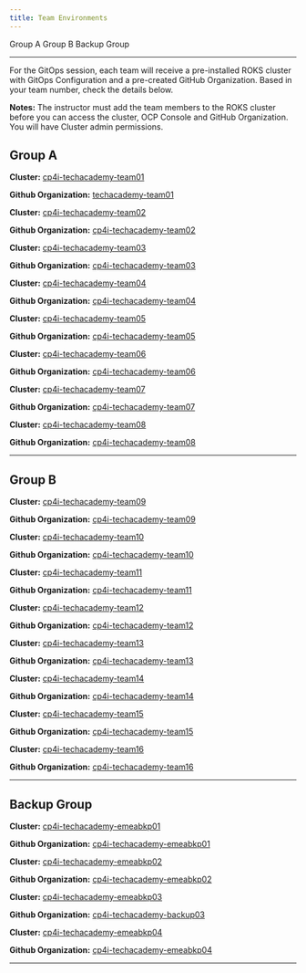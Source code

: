 ```yaml
---
title: Team Environments
---
```


<AnchorLinks>
  <AnchorLink>Group A</AnchorLink>
  <AnchorLink>Group B</AnchorLink>
  <AnchorLink>Backup Group</AnchorLink>
</AnchorLinks>

***

For the GitOps session, each team will receive a pre-installed ROKS cluster with GitOps Configuration and a pre-created GitHub Organization. Based in your team number, check the details below.

**Notes:**
The instructor must add the team members to the ROKS cluster before you can access the cluster, OCP Console and GitHub Organization. You will have Cluster admin permissions.

<Accordion>

## Group A

<AccordionItem title="Team 01">

**Cluster:** <a href="https://cloud.ibm.com/kubernetes/clusters/caos7url0to2mebg5rtg/overview?platformType=openshift&region=eu-gb&resourceGroup=ac356078cd4c4f9e8ff319a121f81230" target="_blank">cp4i-techacademy-team01</a>


**Github Organization:** <a href="https://github.com/techacademy-team01" target="_blank">techacademy-team01</a>


</AccordionItem>

<AccordionItem title="Team 02">

**Cluster:** <a href="https://cloud.ibm.com/kubernetes/clusters/cannnbql0vd4cm7njmsg/overview?platformType=openshift&region=eu-gb&resourceGroup=ac356078cd4c4f9e8ff319a121f81230" target="_blank">cp4i-techacademy-team02</a>


**Github Organization:** <a href="https://github.com/cp4i-techacademy-team02" target="_blank">cp4i-techacademy-team02</a>


</AccordionItem>

<AccordionItem title="Team 03">

**Cluster:** <a href="https://cloud.ibm.com/kubernetes/clusters/cap2la1l0jdu2dbbqfog/overview?platformType=openshift&region=eu-gb&resourceGroup=ac356078cd4c4f9e8ff319a121f81230" target="_blank">cp4i-techacademy-team03</a>


**Github Organization:** <a href="https://github.com/cp4i-techacademy-team03" target="_blank">cp4i-techacademy-team03</a>


</AccordionItem>

<AccordionItem title="Team 04">

**Cluster:** <a href="https://cloud.ibm.com/kubernetes/clusters/cannnhpl0fm5uskanr70/overview?platformType=openshift&region=eu-gb&resourceGroup=ac356078cd4c4f9e8ff319a121f81230" target="_blank">cp4i-techacademy-team04</a>


**Github Organization:** <a href="https://github.com/cp4i-techacademy-team04" target="_blank">cp4i-techacademy-team04</a>


</AccordionItem>

<AccordionItem title="Team 05">

**Cluster:** <a href="https://cloud.ibm.com/kubernetes/clusters/cannnkgl0c3pdk25bg80/overview?platformType=openshift&region=eu-gb&resourceGroup=ac356078cd4c4f9e8ff319a121f81230" target="_blank">cp4i-techacademy-team05</a>


**Github Organization:** <a href="https://github.com/cp4i-techacademy-team05" target="_blank">cp4i-techacademy-team05</a>


</AccordionItem>

<AccordionItem title="Team 06">

**Cluster:** <a href="https://cloud.ibm.com/kubernetes/clusters/cannnnjl0cujj4sanr7g/overview?platformType=openshift&region=eu-gb&resourceGroup=ac356078cd4c4f9e8ff319a121f81230" target="_blank">cp4i-techacademy-team06</a>


**Github Organization:** <a href="https://github.com/cp4i-techacademy-team06" target="_blank">cp4i-techacademy-team06</a>


</AccordionItem>

<AccordionItem title="Team 07">

**Cluster:** <a href="https://cloud.ibm.com/kubernetes/clusters/caofk08l087fv163b8og/overview?platformType=openshift&region=eu-gb&resourceGroup=ac356078cd4c4f9e8ff319a121f81230" target="_blank">cp4i-techacademy-team07</a>


**Github Organization:** <a href="https://github.com/cp4i-techacademy-team07" target="_blank">cp4i-techacademy-team07</a>


</AccordionItem>

<AccordionItem title="Team 08">

**Cluster:** <a href="https://cloud.ibm.com/kubernetes/clusters/caofk3dl0jh8sa5cmrv0/overview?platformType=openshift&region=eu-gb&resourceGroup=ac356078cd4c4f9e8ff319a121f81230" target="_blank">cp4i-techacademy-team08</a>


**Github Organization:** <a href="https://github.com/cp4i-techacademy-team08" target="_blank">cp4i-techacademy-team08</a>


</AccordionItem>

***

## Group B

<AccordionItem title="Team 09">

**Cluster:** <a href="https://cloud.ibm.com/kubernetes/clusters/canno0al0rvs8g6nphq0/overview?platformType=openshift&region=eu-gb&resourceGroup=ac356078cd4c4f9e8ff319a121f81230" target="_blank">cp4i-techacademy-team09</a>


**Github Organization:** <a href="https://github.com/cp4i-techacademy-team09" target="_blank">cp4i-techacademy-team09</a>


</AccordionItem>

<AccordionItem title="Team 10">

**Cluster:** <a href="https://cloud.ibm.com/kubernetes/clusters/canno3el0fshv4dmj400/overview?platformType=openshift&region=eu-gb&resourceGroup=ac356078cd4c4f9e8ff319a121f81230" target="_blank">cp4i-techacademy-team10</a>


**Github Organization:** <a href="https://github.com/cp4i-techacademy-team10" target="_blank">cp4i-techacademy-team10</a>


</AccordionItem>

<AccordionItem title="Team 11">

**Cluster:** <a href="https://cloud.ibm.com/kubernetes/clusters/canno5vl0f96glrbv5h0/overview?platformType=openshift&region=eu-gb&resourceGroup=ac356078cd4c4f9e8ff319a121f81230" target="_blank">cp4i-techacademy-team11</a>


**Github Organization:** <a href="https://github.com/cp4i-techacademy-team11" target="_blank">cp4i-techacademy-team11</a>


</AccordionItem>

<AccordionItem title="Team 12">

**Cluster:** <a href="https://cloud.ibm.com/kubernetes/clusters/caofk6nl01l6drtoshi0/overview?platformType=openshift&region=eu-gb&resourceGroup=ac356078cd4c4f9e8ff319a121f81230" target="_blank">cp4i-techacademy-team12</a>


**Github Organization:** <a href="https://github.com/cp4i-techacademy-team12" target="_blank">cp4i-techacademy-team12</a>


</AccordionItem>

<AccordionItem title="Team 13">

**Cluster:** <a href="https://cloud.ibm.com/kubernetes/clusters/cannobdl03poqqlmj40g/overview?platformType=openshift&region=eu-gb&resourceGroup=ac356078cd4c4f9e8ff319a121f81230" target="_blank">cp4i-techacademy-team13</a>


**Github Organization:** <a href="https://github.com/cp4i-techacademy-team13" target="_blank">cp4i-techacademy-team13</a>


</AccordionItem>

<AccordionItem title="Team 14">

**Cluster:** <a href="https://cloud.ibm.com/kubernetes/clusters/cannoe8l0ftbisps3go0/overview?platformType=openshift&region=eu-gb&resourceGroup=ac356078cd4c4f9e8ff319a121f81230" target="_blank">cp4i-techacademy-team14</a>


**Github Organization:** <a href="https://github.com/cp4i-techacademy-team14" target="_blank">cp4i-techacademy-team14</a>


</AccordionItem>

<AccordionItem title="Team 15">

**Cluster:** <a href="https://cloud.ibm.com/kubernetes/clusters/cannoh5l0v8v6ol6k1hg/overview?platformType=openshift&region=eu-gb&resourceGroup=ac356078cd4c4f9e8ff319a121f81230" target="_blank">cp4i-techacademy-team15</a>


**Github Organization:** <a href="https://github.com/cp4i-techacademy-team15" target="_blank">cp4i-techacademy-team15</a>


</AccordionItem>

<AccordionItem title="Team 16">

**Cluster:** <a href="https://cloud.ibm.com/kubernetes/clusters/cannok1l0vugr3tmj410/overview?platformType=openshift&region=eu-gb&resourceGroup=ac356078cd4c4f9e8ff319a121f81230" target="_blank">cp4i-techacademy-team16</a>


**Github Organization:** <a href="https://github.com/cp4i-techacademy-team16" target="_blank">cp4i-techacademy-team16</a>


</AccordionItem>

***

## Backup Group

<AccordionItem title="EMEA Backup 01">

**Cluster:** <a href="https://cloud.ibm.com/kubernetes/clusters/caot23kl0nu6tgba8rk0/overview?platformType=openshift&region=eu-gb&resourceGroup=ac356078cd4c4f9e8ff319a121f81230" target="_blank">cp4i-techacademy-emeabkp01</a>


**Github Organization:** <a href="https://github.com/cp4i-techacademy-emeabkp01" target="_blank">cp4i-techacademy-emeabkp01</a>


</AccordionItem>

<AccordionItem title="EMEA Backup 02">

**Cluster:** <a href="https://cloud.ibm.com/kubernetes/clusters/cap0q0ul0nhrt4m3b8vg/overview?platformType=openshift&region=eu-gb&resourceGroup=ac356078cd4c4f9e8ff319a121f81230" target="_blank">cp4i-techacademy-emeabkp02</a>


**Github Organization:** <a href="https://github.com/cp4i-techacademy-emeabkp02" target="_blank">cp4i-techacademy-emeabkp02</a>


</AccordionItem>

<AccordionItem title="EMEA Backup 03">

**Cluster:** <a href="https://cloud.ibm.com/kubernetes/clusters/caot2a4l0idtn9i2ud4g/overview?platformType=openshift&region=eu-gb&resourceGroup=ac356078cd4c4f9e8ff319a121f81230" target="_blank">cp4i-techacademy-emeabkp03</a>


**Github Organization:** <a href="https://github.com/cp4i-techacademy-emeabkp03" target="_blank">cp4i-techacademy-backup03</a>


</AccordionItem>

<AccordionItem title="EMEA Backup 04">

**Cluster:** <a href="https://cloud.ibm.com/kubernetes/clusters/caot2d8l07m66363b8u0/overview?platformType=openshift&region=eu-gb&resourceGroup=ac356078cd4c4f9e8ff319a121f81230" target="_blank">cp4i-techacademy-emeabkp04</a>


**Github Organization:** <a href="https://github.com/cp4i-techacademy-emeabkp04" target="_blank">cp4i-techacademy-emeabkp04</a>


</AccordionItem>


***

</Accordion>
